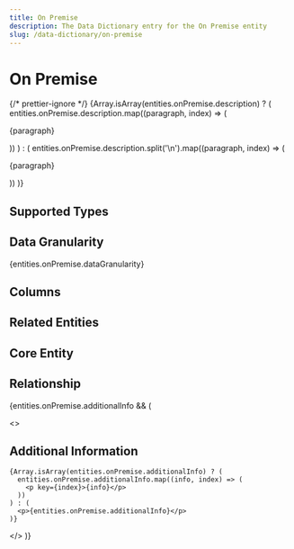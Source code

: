 ```yaml
---
title: On Premise
description: The Data Dictionary entry for the On Premise entity
slug: /data-dictionary/on-premise
---
```



# On Premise

{/* prettier-ignore */}
{Array.isArray(entities.onPremise.description) ? (
  entities.onPremise.description.map((paragraph, index) => (
    <p key={index}>{paragraph}</p>
))
) : (
entities.onPremise.description.split('\n').map((paragraph, index) => (

<p key={index}>{paragraph}</p>
)) )}

## Supported Types

<SupportedTypesTable supportedTypes={entities.onPremise.supportedTypes} />

## Data Granularity

{entities.onPremise.dataGranularity}

## Columns

<ColumnsTable columns={entities.onPremise.columns} />

## Related Entities

<RelatedEntitiesList relatedEntities={entities.onPremise.relatedEntities} />

## Core Entity

<CoreEntityTable coreEntities={entities.onPremise.coreEntity} />

## Relationship

<RelationshipTable
  relationship={entities.onPremise.relationship}
  simple={true}
/>

{entities.onPremise.additionalInfo && (

  <>
    <h2>Additional Information</h2>

    {Array.isArray(entities.onPremise.additionalInfo) ? (
      entities.onPremise.additionalInfo.map((info, index) => (
        <p key={index}>{info}</p>
      ))
    ) : (
      <p>{entities.onPremise.additionalInfo}</p>
    )}

  </>
)}
